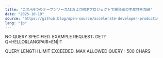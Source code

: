 ```yaml
---
title: "これら9つのオープンソースAIおよびMCPプロジェクトで開発者の生産性を加速"
date: "2025-10-19"
source: "https://github.blog/open-source/accelerate-developer-productivity-with-these-9-open-source-ai-and-mcp-projects/"
lang: "jp"
---
```


NO QUERY SPECIFIED. EXAMPLE REQUEST: GET?Q=HELLO&LANGPAIR=EN|IT

QUERY LENGTH LIMIT EXCEEDED. MAX ALLOWED QUERY : 500 CHARS
